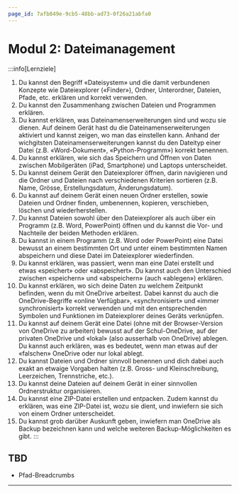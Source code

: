 ```yaml
---
page_id: 7afb849e-9cb5-48bb-ad73-0f26a21abfa0
---
```


# Modul 2: Dateimanagement
:::info[Lernziele]
1. Du kannst den Begriff «Dateisystem» und die damit verbundenen Konzepte wie Dateiexplorer («Finder»), Ordner, Unterordner, Dateien, Pfade, etc. erklären und korrekt verwenden.
2. Du kannst den Zusammenhang zwischen Dateien und Programmen erklären.
3. Du kannst erklären, was Dateinamenserweiterungen sind und wozu sie dienen. Auf deinem Gerät hast du die Dateinamenserweiterungen aktiviert und kannst zeigen, wo man das einstellen kann. Anhand der wichgitsten Dateinamenserweiterungen kannst du den Dateityp einer Datei (z.B. «Word-Dokument», «Python-Programm») korrekt benennen.
4. Du kannst erklären, wie sich das Speichern und Öffnen von Daten zwischen Mobilgeräten (iPad, Smartphone) und Laptops unterscheidet.
5. Du kannst deinem Gerät den Dateiexplorer öffnen, darin navigieren und die Ordner und Dateien nach verschiedenen Kriterien sortieren (z.B. Name, Grösse, Erstellungsdatum, Änderungsdatum).
6. Du kannst auf deinem Gerät einen neuen Ordner erstellen, sowie Dateien und Ordner finden, umbenennen, kopieren, verschieben, löschen und wiederherstellen.
7. Du kannst Dateien sowohl über den Dateiexplorer als auch über ein Programm (z.B. Word, PowerPoint) öffnen und du kannst die Vor- und Nachteile der beiden Methoden erklären.
8. Du kannst in einem Programm (z.B. Word oder PowerPoint) eine Datei bewusst an einem bestimmten Ort und unter einem bestimmten Namen abspeichern und diese Datei im Dateiexplorer wiederfinden.
9. Du kannst erklären, was passiert, wenn man eine Datei erstellt und etwas «speichert» oder «abspeichert». Du kannst auch den Unterschied zwischen «speichern» und «abspeichern» (auch «ablegen») erklären.
10. Du kannst erklären, wo sich deine Daten zu welchem Zeitpunkt befinden, wenn du mit OneDrive arbeitest. Dabei kannst du auch die OneDrive-Begriffe «online Verfügbar», «synchronisiert» und «immer synchronisiert» korrekt verwenden und mit den entsprechenden Symbolen und Funktionen im Dateiexplorer deines Geräts verknüpfen.
11. Du kannst auf deinem Gerät eine Datei (ohne mit der Browser-Version von OneDrive zu arbeiten) bewusst auf der Schul-OneDrive, auf der privaten OneDrive und «lokal» (also ausserhalb von OneDrive) ablegen. Du kannst auch erklären, was es bedeutet, wenn man etwas auf der «falschen» OneDrive oder nur lokal ablegt.
12. Du kannst Dateien und Ordner sinnvoll benennen und dich dabei auch exakt an etwaige Vorgaben halten (z.B. Gross- und Kleinschreibung, Leerzeichen, Trennstriche, etc.).
13. Du kannst deine Dateien auf deinem Gerät in einer sinnvollen Ordnerstruktur organisieren.
14. Du kannst eine ZIP-Datei erstellen und entpacken. Zudem kannst du erklären, was eine ZIP-Datei ist, wozu sie dient, und inwiefern sie sich von einem Ordner unterscheidet.
15. Du kannst grob darüber Auskunft geben, inwiefern man OneDrive als Backup bezeichnen kann und welche weiteren Backup-Möglichkeiten es gibt.
:::

## TBD
- Pfad-Breadcrumbs

---